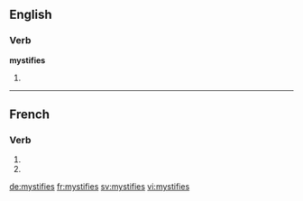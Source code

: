 {{also|mystifiés}}
==English==

===Verb===
'''mystifies'''

# {{en-third-person singular of|mystify}}

----

==French==

===Verb===
{{fr-verb-form}}

# {{conjugation of|mystifier||2|s|pres|ind|lang=fr}}
# {{conjugation of|mystifier||2|s|pres|sub|lang=fr}}

[[de:mystifies]]
[[fr:mystifies]]
[[sv:mystifies]]
[[vi:mystifies]]